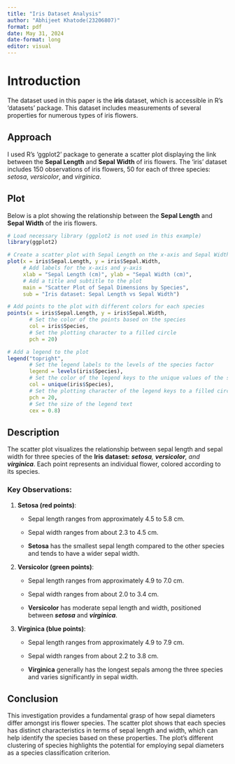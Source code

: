 ```yaml
---
title: "Iris Dataset Analysis"
author: "Abhijeet Khatode(23206807)"
format: pdf
date: May 31, 2024
date-format: long
editor: visual
---
```


# Introduction

The dataset used in this paper is the **iris** dataset, which is accessible in R's 'datasets' package. This dataset includes measurements of several properties for numerous types of iris flowers.

## Approach

I used R's 'ggplot2' package to generate a scatter plot displaying the link between the **Sepal Length** and **Sepal Width** of iris flowers. The 'iris' dataset includes 150 observations of iris flowers, 50 for each of three species: *setosa*, *versicolor*, and *virginica*.

## Plot

Below is a plot showing the relationship between the **Sepal Length** and **Sepal Width** of the iris flowers.

```r
# Load necessary library (ggplot2 is not used in this example)
library(ggplot2)

# Create a scatter plot with Sepal Length on the x-axis and Sepal Width on the y-axis
plot(x = iris$Sepal.Length, y = iris$Sepal.Width,
     # Add labels for the x-axis and y-axis
     xlab = "Sepal Length (cm)", ylab = "Sepal Width (cm)",
     # Add a title and subtitle to the plot
     main = "Scatter Plot of Sepal Dimensions by Species",
     sub = "Iris dataset: Sepal Length vs Sepal Width")

# Add points to the plot with different colors for each species
points(x = iris$Sepal.Length, y = iris$Sepal.Width,
       # Set the color of the points based on the species
       col = iris$Species,
       # Set the plotting character to a filled circle
       pch = 20)

# Add a legend to the plot
legend("topright",
       # Set the legend labels to the levels of the species factor
       legend = levels(iris$Species),
       # Set the color of the legend keys to the unique values of the species factor
       col = unique(iris$Species),
       # Set the plotting character of the legend keys to a filled circle
       pch = 20,
       # Set the size of the legend text
       cex = 0.8)

```


## **Description**

The scatter plot visualizes the relationship between sepal length and sepal width for three species of the **Iris** **dataset:** ***setosa**, **versicolor**, and **virginica***. Each point represents an individual flower, colored according to its species.

### Key Observations:

1.  **Setosa (red points)**:

    -   Sepal length ranges from approximately 4.5 to 5.8 cm.

    -   Sepal width ranges from about 2.3 to 4.5 cm.

    -   **Setosa** has the smallest sepal length compared to the other species and tends to have a wider sepal width.

2.  **Versicolor (green points)**:

    -   Sepal length ranges from approximately 4.9 to 7.0 cm.

    -   Sepal width ranges from about 2.0 to 3.4 cm.

    -   **Versicolor** has moderate sepal length and width, positioned between ***setosa*** and ***virginica***.

3.  **Virginica (blue points)**:

    -   Sepal length ranges from approximately 4.9 to 7.9 cm.

    -   Sepal width ranges from about 2.2 to 3.8 cm.

    -   **Virginica** generally has the longest sepals among the three species and varies significantly in sepal width.

## **Conclusion**

This investigation provides a fundamental grasp of how sepal diameters differ amongst iris flower species. The scatter plot shows that each species has distinct characteristics in terms of sepal length and width, which can help identify the species based on these properties. The plot's different clustering of species highlights the potential for employing sepal diameters as a species classification criterion.
